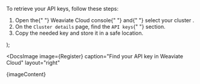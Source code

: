 
To retrieve your API keys, follow these steps:


  <ol>
    <li>
      Open the{" "}
      <Link to="https://console.weaviate.cloud">Weaviate Cloud console</Link>{" "}
      and{" "}
      <Link to="/docs/cloud/manage-clusters/status#select-your-cluster">
        select your cluster
      </Link>
      .
    </li>
    <li>
      On the <code>Cluster details</code> page, find the <code>API keys</code>{" "}
      section.
    </li>
    <li>Copy the needed key and store it in a safe location.</li>
  </ol>
);

<DocsImage
  image={Register}
  caption="Find your API key in Weaviate Cloud"
  layout="right"
>
  {imageContent}
</DocsImage>

